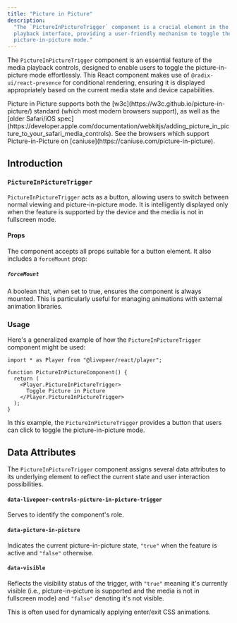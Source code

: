 ```yaml
---
title: "Picture in Picture"
description:
  "The `PictureInPictureTrigger` component is a crucial element in the media
  playback interface, providing a user-friendly mechanism to toggle the
  picture-in-picture mode."
---
```


The `PictureInPictureTrigger` component is an essential feature of the media
playback controls, designed to enable users to toggle the picture-in-picture
mode effortlessly. This React component makes use of `@radix-ui/react-presence`
for conditional rendering, ensuring it is displayed appropriately based on the
current media state and device capabilities.

<Info>
  Picture in Picture supports both the
  [w3c](https://w3c.github.io/picture-in-picture/) standard (which most modern
  browsers support), as well as the [older Safari/iOS
  spec](https://developer.apple.com/documentation/webkitjs/adding_picture_in_picture_to_your_safari_media_controls).
  See the browsers which support Picture-in-Picture on
  [caniuse](https://caniuse.com/picture-in-picture).
</Info>

## Introduction

### `PictureInPictureTrigger`

`PictureInPictureTrigger` acts as a button, allowing users to switch between
normal viewing and picture-in-picture mode. It is intelligently displayed only
when the feature is supported by the device and the media is not in fullscreen
mode.

#### Props

The component accepts all props suitable for a button element. It also includes
a `forceMount` prop:

##### `forceMount`

A boolean that, when set to true, ensures the component is always mounted. This
is particularly useful for managing animations with external animation
libraries.

### Usage

Here's a generalized example of how the `PictureInPictureTrigger` component
might be used:

```tsx
import * as Player from "@livepeer/react/player";

function PictureInPictureComponent() {
  return (
    <Player.PictureInPictureTrigger>
      Toggle Picture in Picture
    </Player.PictureInPictureTrigger>
  );
}
```

In this example, the `PictureInPictureTrigger` provides a button that users can
click to toggle the picture-in-picture mode.

## Data Attributes

The `PictureInPictureTrigger` component assigns several data attributes to its
underlying element to reflect the current state and user interaction
possibilities.

#### `data-livepeer-controls-picture-in-picture-trigger`

Serves to identify the component's role.

#### `data-picture-in-picture`

Indicates the current picture-in-picture state, `"true"` when the feature is
active and `"false"` otherwise.

#### `data-visible`

Reflects the visibility status of the trigger, with `"true"` meaning it's
currently visible (i.e., picture-in-picture is supported and the media is not in
fullscreen mode) and `"false"` denoting it's not visible.

This is often used for dynamically applying enter/exit CSS animations.
